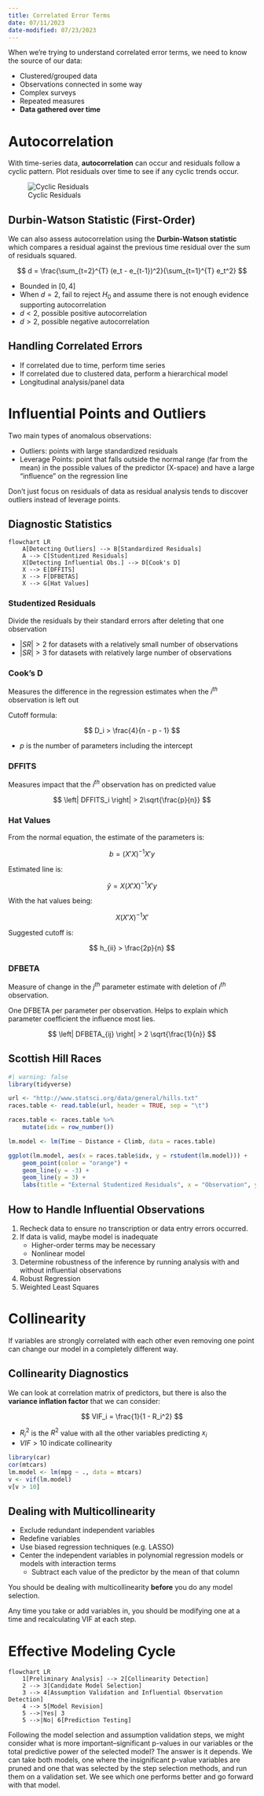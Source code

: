 ```yaml
---
title: Correlated Error Terms
date: 07/11/2023
date-modified: 07/23/2023
---
```


When we're trying to understand correlated error terms, we 
need to know the source of our data:

-   Clustered/grouped data
-   Observations connected in some way
-   Complex surveys
-   Repeated measures
-   **Data gathered over time**

# Autocorrelation

With time-series data, **autocorrelation** can occur
and residuals follow a cyclic pattern. Plot residuals
over time to see if any cyclic trends occur.

![Cyclic Residuals](images/autocorrelation-plot.png)

## Durbin-Watson Statistic (First-Order)

We can also assess autocorrelation using the 
**Durbin-Watson statistic** which compares a residual
against the previous time residual over the sum of
residuals squared.

$$
d = \frac{\sum_{t=2}^{T} (e_t - e_{t-1})^2}{\sum_{t=1}^{T} e_t^2}
$$

-   Bounded in $[0, 4]$
-   When $d=2$, fail to reject $H_0$ and assume there is
    not enough evidence supporting autocorrelation
-   $d < 2$, possible positive autocorrelation
-   $d > 2$, possible negative autocorrelation

## Handling Correlated Errors

-   If correlated due to time, perform time series
-   If correlated due to clustered data, perform a hierarchical model
-   Longitudinal analysis/panel data

# Influential Points and Outliers

Two main types of anomalous observations:

-   Outliers: points with large standardized residuals
-   Leverage Points: point that falls outside the normal
range (far from the mean) in the possible values of the
predictor (X-space) and have a large "influence" on the 
regression line

Don't just focus on residuals of data as residual
analysis tends to discover outliers instead of
leverage points.

## Diagnostic Statistics

::: {.text-center}
```mermaid
flowchart LR
    A[Detecting Outliers] --> B[Standardized Residuals]
    A --> C[Studentized Residuals]
    X[Detecting Influential Obs.] --> D[Cook's D]
    X --> E[DFFITS]
    X --> F[DFBETAS]
    X --> G[Hat Values]
```
:::

### Studentized Residuals

Divide the residuals by their standard errors after
deleting that one observation

-   $\left|SR\right| > 2$ for datasets with a relatively
small number of observations
-   $\left|SR\right| > 3$ for datasets with relatively large
number of observations

### Cook's D

Measures the difference in the regression estimates
when the $i^{th}$ observation is left out

Cutoff formula:

$$
D_i > \frac{4}{n - p - 1}
$$

-   $p$ is the number of parameters including the
intercept

### DFFITS

Measures impact that the $i^{th}$ observation has on
predicted value

$$
\left| DFFITS_i \right| > 2\sqrt{\frac{p}{n}}
$$

### Hat Values

From the normal equation, the estimate of the parameters
is:

$$
b = (X'X)^{-1}X'y
$$

Estimated line is:

$$
\hat{y} = X(X'X)^{-1}X'y
$$

With the hat values being:

$$
X(X'X)^{-1}X'
$$

Suggested cutoff is:

$$
h_{ii} > \frac{2p}{n}
$$

### DFBETA

Measure of change in the $j^{th}$ parameter estimate with
deletion of $i^{th}$ observation.

One DFBETA per parameter per observation. Helps to explain
which parameter coefficient the influence most lies.

$$
\left| DFBETA_{ij} \right| > 2 \sqrt{\frac{1}{n}}
$$

## Scottish Hill Races

```r
#| warning: false
library(tidyverse)

url <- "http://www.statsci.org/data/general/hills.txt"
races.table <- read.table(url, header = TRUE, sep = "\t")

races.table <- races.table %>%
    mutate(idx = row_number())

lm.model <- lm(Time ~ Distance + Climb, data = races.table)

ggplot(lm.model, aes(x = races.table$idx, y = rstudent(lm.model))) +
    geom_point(color = "orange") +
    geom_line(y = -3) +
    geom_line(y = 3) +
    labs(title = "External Studentized Residuals", x = "Observation", y = "Residuals")
```

## How to Handle Influential Observations

1.  Recheck data to ensure no transcription or data entry
    errors occurred.
2.  If data is valid, maybe model is inadequate
    -   Higher-order terms may be necessary
    -   Nonlinear model
3.  Determine robustness of the inference by running
    analysis with and without influential observations
4.  Robust Regression
5.  Weighted Least Squares

# Collinearity

If variables are strongly correlated with each other
even removing one point can change our model in a
completely different way.

## Collinearity Diagnostics

We can look at correlation matrix of predictors, but
there is also the **variance inflation factor** that
we can consider:

$$
VIF_i = \frac{1}{1 - R_i^2}
$$

-   $R_i^2$ is the $R^2$ value with all the other
variables predicting $x_i$
-   $VIF > 10$ indicate collinearity

```r
library(car)
cor(mtcars)
lm.model <- lm(mpg ~ ., data = mtcars)
v <- vif(lm.model)
v[v > 10]
```

## Dealing with Multicollinearity

-   Exclude redundant independent variables
-   Redefine variables
-   Use biased regression techniques (e.g. LASSO)
-   Center the independent variables in polynomial
    regression models or models with interaction terms
    -   Subtract each value of the predictor by the
        mean of that column

You should be dealing with multicollinearity **before** you do any model selection.

Any time you take or add variables in, you should be
modifying one at a time and recalculating VIF at each
step.

# Effective Modeling Cycle

```mermaid
flowchart LR
    1[Preliminary Analysis] --> 2[Collinearity Detection]
    2 --> 3[Candidate Model Selection]
    3 --> 4[Assumption Validation and Influential Observation Detection]
    4 --> 5[Model Revision]
    5 -->|Yes| 3
    5 -->|No| 6[Prediction Testing]
```

Following the model selection and assumption validation 
steps, we might consider what is more 
important--significant p-values in our variables or the 
total predictive power of the selected model? The answer 
is it depends. We can take both models, one where the 
insignificant p-value variables are pruned and one that 
was selected by the step selection methods, and run them 
on a validation set. We see which one performs better and 
go forward with that model.